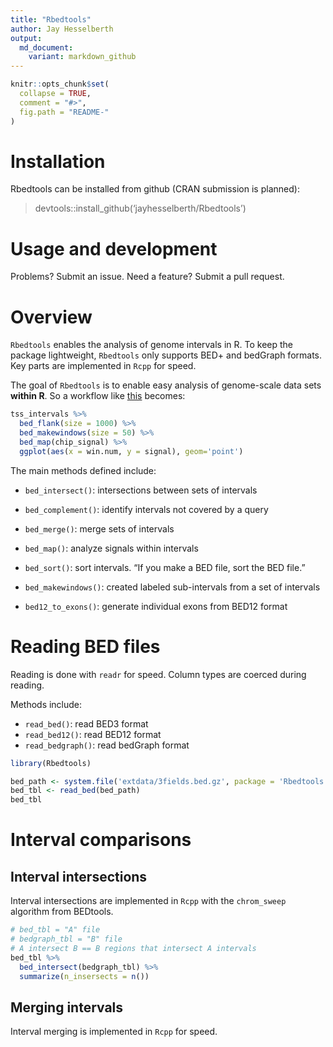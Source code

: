 ```yaml
---
title: "Rbedtools"
author: Jay Hesselberth
output:
  md_document:
    variant: markdown_github
---
```


```r
knitr::opts_chunk$set(
  collapse = TRUE,
  comment = "#>",
  fig.path = "README-"
)
```

# Installation

Rbedtools can be installed from github (CRAN submission is planned):

  > devtools::install_github('jayhesselberth/Rbedtools')

# Usage and development

Problems? Submit an issue. Need a feature? Submit a pull request.

# Overview

`Rbedtools` enables the analysis of genome intervals in R. To keep the package lightweight, `Rbedtools` only supports BED+ and bedGraph formats. Key parts are implemented in `Rcpp` for speed.

The goal of `Rbedtools` is to enable easy analysis of genome-scale data sets **within R**. So a workflow like [this](https://github.com/arq5x/bedtools-protocols/blob/master/bedtools.md#bp3-plot-transcription-factor-occupancy-surrounding-the-transcription-start-site) becomes:

```r
tss_intervals %>%
  bed_flank(size = 1000) %>%
  bed_makewindows(size = 50) %>%
  bed_map(chip_signal) %>%
  ggplot(aes(x = win.num, y = signal), geom='point')
```

The main methods defined include:

  - `bed_intersect()`: intersections between sets of intervals
  - `bed_complement()`: identify intervals not covered by a query 
  - `bed_merge()`: merge sets of intervals
  - `bed_map()`: analyze signals within intervals

  - `bed_sort()`: sort intervals. "If you make a BED file, sort the BED file."
  - `bed_makewindows()`: created labeled sub-intervals from a set of intervals
  - `bed12_to_exons()`: generate individual exons from BED12 format
  
# Reading BED files

Reading is done with `readr` for speed. Column types are coerced during reading.

Methods include:

  - `read_bed()`: read BED3 format
  - `read_bed12()`: read BED12 format
  - `read_bedgraph()`: read bedGraph format
  
```r
library(Rbedtools)

bed_path <- system.file('extdata/3fields.bed.gz', package = 'Rbedtools')
bed_tbl <- read_bed(bed_path)
bed_tbl
```

# Interval comparisons

## Interval intersections

Interval intersections are implemented in `Rcpp` with the `chrom_sweep` algorithm from BEDtools. 

```r
# bed_tbl = "A" file
# bedgraph_tbl = "B" file
# A intersect B == B regions that intersect A intervals
bed_tbl %>%
  bed_intersect(bedgraph_tbl) %>%
  summarize(n_insersects = n())
```

## Merging intervals

Interval merging is implemented in `Rcpp` for speed.

